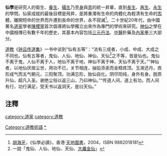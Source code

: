 '''仙學'''是研究人的衛生、[[養生|養生]]、[[攝生|攝生]]乃至[[身體|身]]與[[心智|意]]的統一昇華，直到[[長生|長生]]、[[再生|再生]]、[[永生|永生]]的學問。仙家成就的最後目標是飛昇，是將重濁有生命的肉體化為輕清有生命的[[炁|炁]]體，離開短命的世界而升遷到長命的世界，永不寂滅<ref name="仙學必讀">[[胡海牙|胡海牙]]，《仙學必讀》，香港·[[天地圖書|天地圖書]]，2004，ISBN 9882018181</ref>。二十世紀20年代，由中國著名[[道家|道家]]學者[[陳攖寧|陳攖寧]]首次倡導將仙學獨立出來作為專門的學術來研究。[[神仙|神仙]]之學在中國相傳已有數千年的歷史，其基本內容包括[[炼丹|三元丹法]]、[[中醫|中醫]]針藥及[[內家拳|內家拳]]三大部分。

[[道教|道教]]《[[钟吕传道集|钟吕传道集]]》一书中谈到“仙有五等”：“法有三成者，小成、中成、大成之不同也。仙有五等者，鬼仙、人仙、地仙、神仙、天仙<ref>一說「鬼仙、人仙、地仙、天仙、[[大羅金仙|大羅金仙]]」</ref>之不等，皆是仙也。鬼仙不离于鬼，人仙不离于人，地仙不离于地，神仙不离于神，天仙不离于天。”“神仙者，以地仙厌居尘世，用功不已，关节相连，抽铅添汞而金精炼顶。玉液还丹，炼形成气而五气朝元，三阳聚顶。功满忘形，胎仙自化。阴尽阳纯，身外有身。脱质升仙，超凡入圣。谢绝尘俗以返三山，乃曰神仙。”“传道人间，道上有功，而人间有行，功行满足，受天书以返洞天，是曰天仙。” 　

== 注釋 ==
<references/>
{{Taoism-stub}}
[[category:道家|category:道家]]
[[category:道教|category:道教]]
[[Category:道教術語|Category:道教術語]]
[[Category:神仙|*]]